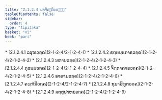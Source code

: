 ```yaml
---
title: "2.1.2.4 ປາຈິຕ຺ຕິຍກຓ຺ຑ"
tableOfContents: false
sidebar:
  order: 4
type: "tipitaka"
basket: "vi"
book: "pari"
---
```



<DynamicBreadcrumb />



<TableOfContents book="pari" section="2.1.2.4">
* [2.1.2.4.1 ລສຸຓວຄ຺ຄ](2-1-2-4/2-1-2-4-1)
* [2.1.2.4.2 ຣຕ຺ຕນ຺ຘກາຣວຄ຺ຄ](2-1-2-4/2-1-2-4-2)
* [2.1.2.4.3 ນຫານວຄ຺ຄ](2-1-2-4/2-1-2-4-3)
* [2.1.2.4.4 ຕຸວຏ຺ຏວຄ຺ຄ](2-1-2-4/2-1-2-4-4)
* [2.1.2.4.5 ຈິຕ຺ຕາຄາຣວຄ຺ຄ](2-1-2-4/2-1-2-4-5)
* [2.1.2.4.6 ອາຣາມວຄ຺ຄ](2-1-2-4/2-1-2-4-6)
* [2.1.2.4.7 ຄພ຺ຠິນິວຄ຺ຄ](2-1-2-4/2-1-2-4-7)
* [2.1.2.4.8 ກຸມາຣິຠູຕວຄ຺ຄ](2-1-2-4/2-1-2-4-8)
* [2.1.2.4.9 ຉຕ຺ຕຸປາຫນວຄ຺ຄ](2-1-2-4/2-1-2-4-9)
</TableOfContents>